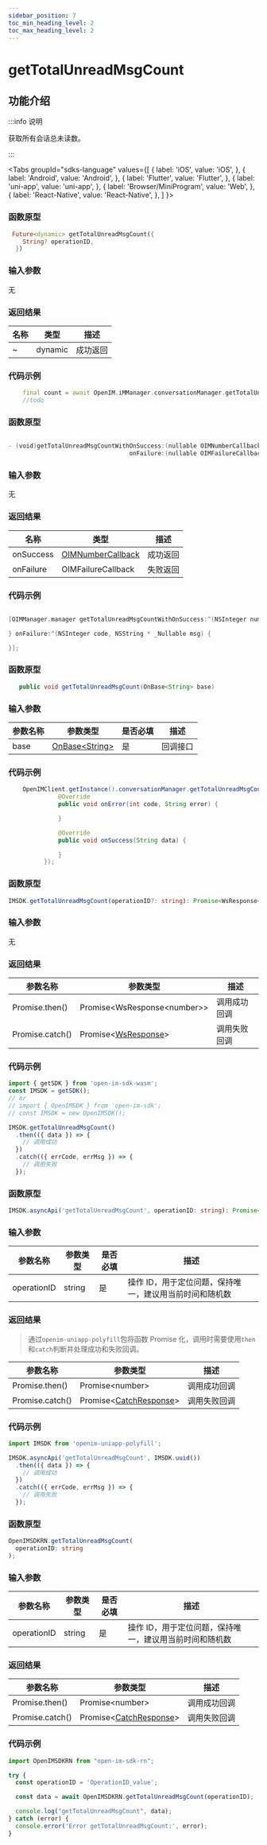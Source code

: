 ```yaml
---
sidebar_position: 7
toc_min_heading_level: 2
toc_max_heading_level: 2
---
```


# getTotalUnreadMsgCount

## 功能介绍

:::info 说明

获取所有会话总未读数。

:::

<Tabs
groupId="sdks-language"
values={[
{ label: 'iOS', value: 'iOS', },
{ label: 'Android', value: 'Android', },
{ label: 'Flutter', value: 'Flutter', },
{ label: 'uni-app', value: 'uni-app', },
{ label: 'Browser/MiniProgram', value: 'Web', },
{ label: 'React-Native', value: 'React-Native', },
]
}>

<TabItem value="Flutter">

### 函数原型

```dart showLineNumbers
 Future<dynamic> getTotalUnreadMsgCount({
    String? operationID,
  })
```

### 输入参数

无

### 返回结果

| 名称 | 类型    | 描述     |
| ---- | ------- | -------- |
| ~    | dynamic | 成功返回 |

### 代码示例

```dart showLineNumbers
    final count = await OpenIM.iMManager.conversationManager.getTotalUnreadMsgCount();
    //todo
```

</TabItem>

<TabItem value="iOS">

### 函数原型

```swift showLineNumbers

- (void)getTotalUnreadMsgCountWithOnSuccess:(nullable OIMNumberCallback)onSuccess
                                  onFailure:(nullable OIMFailureCallback)onFailure;

```

### 输入参数

无

### 返回结果

| 名称      | 类型                                                   | 描述     |
| --------- | ------------------------------------------------------ | -------- |
| onSuccess | [OIMNumberCallback](docs/sdks/callback/onProgress.mdx) | 成功返回 |
| onFailure | OIMFailureCallback   | 失败返回 |

### 代码示例

```swift showLineNumbers

[OIMManager.manager getTotalUnreadMsgCountWithOnSuccess:^(NSInteger number) {

} onFailure:^(NSInteger code, NSString * _Nullable msg) {

}];

```

</TabItem>

<TabItem value="Android">

### 函数原型

```java showLineNumbers
   public void getTotalUnreadMsgCount(OnBase<String> base)
```

### 输入参数

| 参数名称 | 参数类型                                         | 是否必填 | 描述     |
| -------- | ------------------------------------------------ | -------- | -------- |
| base     | [OnBase<String\>](docs/sdks/callback/onBase.mdx) | 是       | 回调接口 |

### 代码示例

```java showLineNumbers
    OpenIMClient.getInstance().conversationManager.getTotalUnreadMsgCount(new OnBase<String>() {
              @Override
              public void onError(int code, String error) {

              }

              @Override
              public void onSuccess(String data) {

              }
          });
```

</TabItem>

<TabItem value="Web">

### 函数原型

```ts showLineNumbers
IMSDK.getTotalUnreadMsgCount(operationID?: string): Promise<WsResponse<number>>
```

### 输入参数

无

### 返回结果

| 参数名称        | 参数类型                                             | 描述         |
| --------------- | ---------------------------------------------------- | ------------ |
| Promise.then()  | Promise<WsResponse<number\>\>                        | 调用成功回调 |
| Promise.catch() | Promise<[WsResponse](docs/sdks/class/response.mdx)\> | 调用失败回调 |

### 代码示例

```js showLineNumbers
import { getSDK } from 'open-im-sdk-wasm';
const IMSDK = getSDK();
// or
// import { OpenIMSDK } from 'open-im-sdk';
// const IMSDK = new OpenIMSDK();

IMSDK.getTotalUnreadMsgCount()
  .then(({ data }) => {
    // 调用成功
  })
  .catch(({ errCode, errMsg }) => {
    // 调用失败
  });
```

</TabItem>

<TabItem value="uni-app">

### 函数原型

```ts showLineNumbers
IMSDK.asyncApi('getTotalUnreadMsgCount', operationID: string): Promise<number>
```

### 输入参数

| 参数名称    | 参数类型 | 是否必填 | 描述                                                    |
| ----------- | -------- | -------- | ------------------------------------------------------- |
| operationID | string   | 是       | 操作 ID，用于定位问题，保持唯一，建议用当前时间和随机数 |

### 返回结果

> 通过`openim-uniapp-polyfill`包将函数 Promise 化，调用时需要使用`then`和`catch`判断并处理成功和失败回调。

| 参数名称        | 参数类型                                                | 描述         |
| --------------- | ------------------------------------------------------- | ------------ |
| Promise.then()  | Promise<number\>                                        | 调用成功回调 |
| Promise.catch() | Promise<[CatchResponse](docs/sdks/class/response.mdx)\> | 调用失败回调 |

### 代码示例

```js showLineNumbers
import IMSDK from 'openim-uniapp-polyfill';

IMSDK.asyncApi('getTotalUnreadMsgCount', IMSDK.uuid())
  .then(({ data }) => {
    // 调用成功
  })
  .catch(({ errCode, errMsg }) => {
    // 调用失败
  });
```

</TabItem>
<TabItem value="React-Native">

### 函数原型

```ts showLineNumbers
OpenIMSDKRN.getTotalUnreadMsgCount(
  operationID: string
);

```

### 输入参数

| 参数名称    | 参数类型 | 是否必填 | 描述                                                    |
| ----------- | -------- | -------- | ------------------------------------------------------- |
| operationID | string   | 是       | 操作 ID，用于定位问题，保持唯一，建议用当前时间和随机数 |

### 返回结果

| 参数名称        | 参数类型                                                | 描述         |
| --------------- | ------------------------------------------------------- | ------------ |
| Promise.then()  | Promise<number\>                                        | 调用成功回调 |
| Promise.catch() | Promise<[CatchResponse](docs/sdks/class/response.mdx)\> | 调用失败回调 |

### 代码示例

```js showLineNumbers
import OpenIMSDKRN from "open-im-sdk-rn";

try {
  const operationID = 'OperationID_value';

  const data = await OpenIMSDKRN.getTotalUnreadMsgCount(operationID);

  console.log("getTotalUnreadMsgCount", data);
} catch (error) {
  console.error('Error getTotalUnreadMsgCount:', error);
}

```

</TabItem>

</Tabs>

